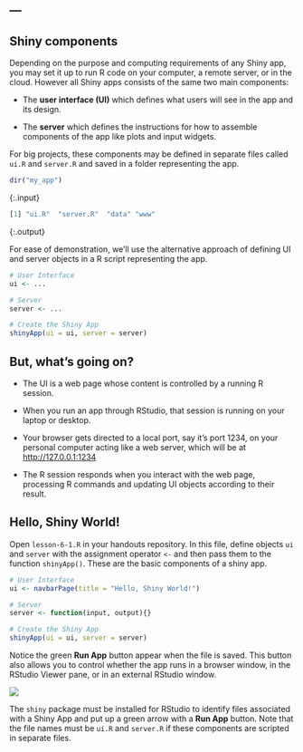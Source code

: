 ---
---

## Shiny components

Depending on the purpose and computing requirements of any Shiny app, you may set it up to run R code on your computer, a remote server, or in the cloud.
However all Shiny apps consists of the same two main components:

- The **user interface (UI)** which defines what users will see in the app and its design.

- The **server** which defines the instructions for how to assemble components of the app like plots and input widgets.

<!--split-->

For big projects, these components may be defined in separate files called `ui.R` and `server.R` and saved in a folder representing the app.

~~~r
dir("my_app")
~~~
{:.input}

~~~r
[1] "ui.R"  "server.R"  "data" "www"
~~~
{:.output}

<!--split-->

For ease of demonstration, we'll use the alternative approach of defining UI and server objects in a R script representing the app.

```r
# User Interface
ui <- ... 

# Server
server <- ...

# Create the Shiny App
shinyApp(ui = ui, server = server)
```

<!--split-->

## But, what's going on?

- The UI is a web page whose content is controlled by a running R session.

- When you run an app through RStudio, that session is running on your laptop or desktop.

- Your browser gets directed to a local port, say it's port 1234, on your personal computer acting like a web server, which will be at <http://127.0.0.1:1234>

- The R session responds when you interact with the web page, processing R commands and updating UI objects according to their result.

<!--split-->

## Hello, Shiny World!

Open `lesson-6-1.R` in your handouts repository.
In this file, define objects `ui` and `server` with the assignment operator `<-` and then pass them to the function `shinyApp()`.
These are the basic components of a shiny app.

```r
# User Interface
ui <- navbarPage(title = "Hello, Shiny World!")

# Server
server <- function(input, output){}

# Create the Shiny App
shinyApp(ui = ui, server = server)
```

<!--split-->

Notice the green **Run App** button appear when the file is saved.
This button also allows you to control whether the app runs in a browser window, in the RStudio Viewer pane, or in an external RStudio window.

![]({{ site.baseurl }}/images/runapp.png)

<aside class="notes" markdown="block">

The `shiny` package must be installed for RStudio to identify files associated with a Shiny App and put up a green arrow with a **Run App** button.
Note that the file names must be `ui.R` and `server.R` if these components are scripted in separate files.

</aside>

